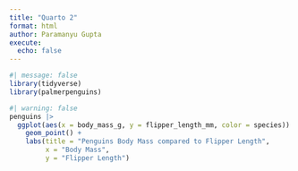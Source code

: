 ```yaml
---
title: "Quarto 2"
format: html
author: Paramanyu Gupta
execute: 
  echo: false
---
```


```r
#| message: false
library(tidyverse)
library(palmerpenguins)
```

```r
#| warning: false
penguins |> 
  ggplot(aes(x = body_mass_g, y = flipper_length_mm, color = species)) +
    geom_point() +
    labs(title = "Penguins Body Mass compared to Flipper Length", 
         x = "Body Mass", 
         y = "Flipper Length")
```
